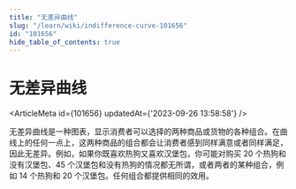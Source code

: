 ```yaml
---
title: "无差异曲线"
slug: "/learn/wiki/indifference-curve-101656"
id: "101656"
hide_table_of_contents: true
---
```



# 无差异曲线

<ArticleMeta id={101656} updatedAt={'2023-09-26 13:58:58'} />
<div className='border-solid border-b border-t-0 my-4 border-[var(--ifm-color-gray-300)]' />

无差异曲线是一种图表，显示消费者可以选择的两种商品或货物的各种组合。在曲线上的任何一点上，这两种商品的组合都会让消费者感到同样满意或者同样满足，因此无差异。例如，如果你既喜欢热狗又喜欢汉堡包，你可能对购买 20 个热狗和没有汉堡包、45 个汉堡包和没有热狗的情况都无所谓，或者两者的某种组合，例如 14 个热狗和 20 个汉堡包。任何组合都提供相同的效用。
